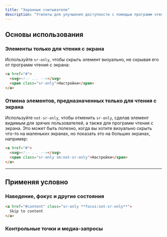```yaml
---
title: "Экранные считыватели"
description: "Утилиты для улучшения доступности с помощью программ чтения с экрана."
---
```




## Основы использования

### Элементы только для чтения с экрана

Используйте `sr-only`, чтобы скрыть элемент визуально, не скрывая его от программ чтения с экрана:

```html
<a href="#">
  <svg><!-- ... --></svg>
  <span class="sr-only">Настройки</span>
</a>
```

### Отмена элементов, предназначенных только для чтения с экрана

Используйте `not-sr-only`, чтобы отменить `sr-only`, сделав элемент видимым для зрячих пользователей, а также для программ чтения с экрана. Это может быть полезно, когда вы хотите визуально скрыть что-то на маленьких экранах, но показать это на больших экранах, например:

```html
<a href="#">
  <svg><!-- ... --></svg>
  <span class="sr-only sm:not-sr-only">Настройки</span>
</a>
```

---

## <Heading ignore>Применяя условно</Heading>

### <Heading ignore>Наведение, фокус и другие состояния</Heading>

<HoverFocusAndOtherStates featuredClass="not-sr-only" variant="focus">

```html
<a href="#content" class="sr-only **focus:not-sr-only**">
  Skip to content
</a>
```

</HoverFocusAndOtherStates>

### <Heading ignore>Контрольные точки и медиа-запросы</Heading>

<BreakpointsAndMediaQueries defaultClass="sr-only" featuredClass="not-sr-only" />
